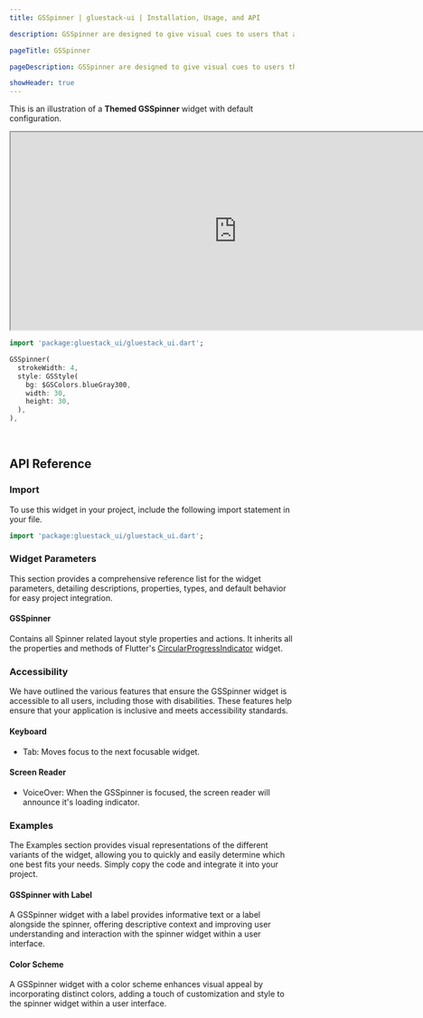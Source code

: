 ```yaml
---
title: GSSpinner | gluestack-ui | Installation, Usage, and API

description: GSSpinner are designed to give visual cues to users that an action is being processed or that a change or result is expected. They are useful for improving the user experience by reducing frustration and uncertainty.

pageTitle: GSSpinner

pageDescription: GSSpinner are designed to give visual cues to users that an action is being processed or that a change or result is expected. They are useful for improving the user experience by reducing frustration and uncertainty.

showHeader: true
---
```



<Meta title="Components/Feedback/Spinner" />

This is an illustration of a **Themed GSSpinner** widget with default configuration.

<iframe
  src="https://gluestack-flutter.web.app/#/spinnerPreview"
  title="Example"
  width="800"
  height="350"
></iframe>

```dart
import 'package:gluestack_ui/gluestack_ui.dart';

GSSpinner(
  strokeWidth: 4,
  style: GSStyle(
    bg: $GSColors.blueGray300,
    width: 30,
    height: 30,
  ),
),
```

<br />

## API Reference

### Import

To use this widget in your project, include the following import statement in your file.

```dart
import 'package:gluestack_ui/gluestack_ui.dart';
```

### Widget Parameters

This section provides a comprehensive reference list for the widget parameters, detailing descriptions, properties, types, and default behavior for easy project integration.

#### GSSpinner

Contains all Spinner related layout style properties and actions.
It inherits all the properties and methods of Flutter's [CircularProgressIndicator](https://api.flutter.dev/flutter/material/CircularProgressIndicator-class.html) widget.

### Accessibility

We have outlined the various features that ensure the GSSpinner widget is accessible to all users, including those with disabilities. These features help ensure that your application is inclusive and meets accessibility standards.

#### Keyboard

- Tab: Moves focus to the next focusable widget.

#### Screen Reader

- VoiceOver: When the GSSpinner is focused, the screen reader will announce it's loading indicator.

### Examples

The Examples section provides visual representations of the different variants of the widget, allowing you to quickly and easily determine which one best fits your needs. Simply copy the code and integrate it into your project.

#### GSSpinner with Label

A GSSpinner widget with a label provides informative text or a label alongside the spinner, offering descriptive context and improving user understanding and interaction with the spinner widget within a user interface.

#### Color Scheme

A GSSpinner widget with a color scheme enhances visual appeal by incorporating distinct colors, adding a touch of customization and style to the spinner widget within a user interface.
